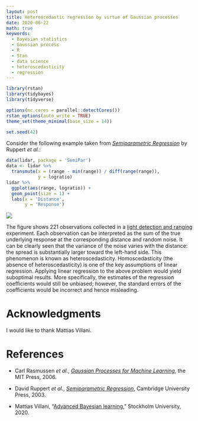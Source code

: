 ```yaml
---
layout: post
title: Heteroscedastic regression by virtue of Gaussian processes
date: 2020-06-22
math: true
keywords:
  - Bayesian statistics
  - Gaussian process
  - R
  - Stan
  - data science
  - heteroscedasticity
  - regression
---
```


```r
library(rstan)
library(tidybayes)
library(tidyverse)

options(mc.cores = parallel::detectCores())
rstan_options(auto_write = TRUE)
theme_set(theme_minimal(base_size = 14))

set.seed(42)
```

Consider the following example taken from [_Semiparametric Regression_][SR] by
Ruppert _et al._:

```r
data(lidar, package = 'SemiPar')
data <- lidar %>%
  transmute(x = (range - min(range)) / diff(range(range)),
            y = logratio)
lidar %>%
  ggplot(aes(range, logratio)) +
  geom_point(size = 1) +
  labs(x = 'Distance',
       y = 'Response')
```

![](/assets/images/2020-06-22-gaussian-process/data-1.svg)

The figure shows 221 observations collected in a [light detection and
ranging][LIDAR] experiment. Each observation can be interpreted as the sum of
the true underlying response at the corresponding distance and random noise. It
can be clearly seen that the variance of the noise varies with the distance: the
spread is substantially larger toward the left-hand side. This phenomenon is
known as heteroscedasticity. Homoscedasticity (the absence of
heteroscedasticity) is one of the key assumptions of linear regression. Applying
linear regression to the above problem would yield suboptimal results.
More specifically, the estimates of the regression coefficients would still be
unbiased; however, the standard errors of the coefficients would be incorrect
and hence misleading.

# Acknowledgments

I would like to thank Mattias Villani.

# References

* Carl Rasmussen _et al._, [_Gaussian Processes for Machine
  Learning_][GPML], the MIT Press, 2006.

* David Ruppert _et al._, [_Semiparametric Regression_][SR], Cambridge
  University Press, 2003.

* Mattias Villani, “[Advanced Bayesian learning][ABL],” Stockholm
  University, 2020.

[ABL]: https://github.com/mattiasvillani/AdvBayesLearnCourse
[GPML]: http://www.gaussianprocess.org/gpml
[LIDAR]: https://en.wikipedia.org/wiki/Lidar
[SR]: http://www.stat.tamu.edu/~carroll/semiregbook
